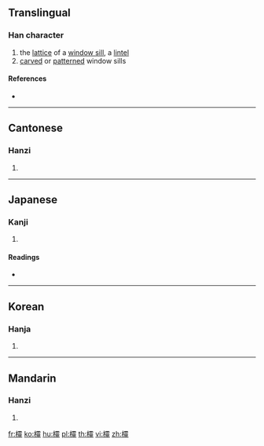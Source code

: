 {{also|棂}}
==Translingual==

===Han character===
{{Han char|rn=75|rad=木|as=24|sn=28|four=41914|canj=DMBO}}

# the [[lattice]] of a [[window sill]], a [[lintel]]
# [[carve]]d or [[pattern]]ed window sills

====References====
* {{Han ref|kx=0564.260|dkj=15985|dj=0953.310|hdz=21327.100|uh=6B1E|ud=27422|bh=F9BB|bd=63931}}

----

==Cantonese==

===Hanzi===
{{yue-hanzi|jyut=|y=ling4|sim=棂}}

# {{defn|lang=yue|sort=木24}}

----

==Japanese==

===Kanji===
{{ja-kanji|grade=|rs=木24}}

# {{defn|lang=ja|sort=木24}}

====Readings====
* {{ja-readings|on=[[れい]] (rei), [[りょう]] (ryō)|kun=}}

----

==Korean==

===Hanja===
{{ko-hanja|hangeul=[[령]], [[영]]|eumhun=|rv=ryeong, yeong|mr=ryŏng, yŏng|y=lyeng, yeng}}

# {{defn|lang=ko|sort=木24}}

----

==Mandarin==

===Hanzi===
{{cmn-hanzi|sim=棂|pin=[[líng]] ([[ling2]])|wg=ling<sup>2</sup>}}

# {{defn|lang=cmn|sort=木24}}

[[fr:欞]]
[[ko:欞]]
[[hu:欞]]
[[pl:欞]]
[[th:欞]]
[[vi:欞]]
[[zh:欞]]